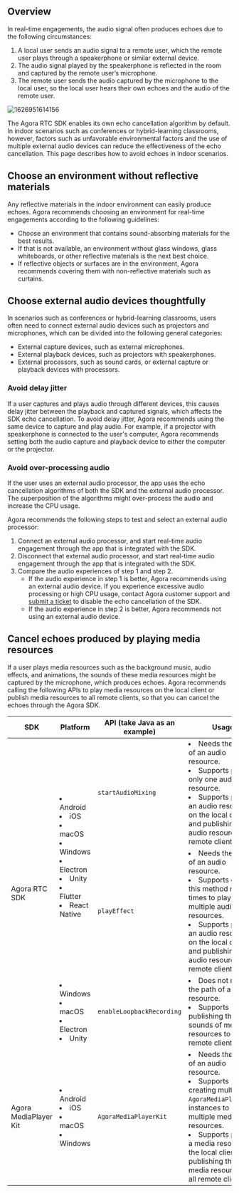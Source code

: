 ## Overview

In real-time engagements, the audio signal often produces echoes due to the following circumstances:

1. A local user sends an audio signal to a remote user, which the remote user plays through a speakerphone or similar external device.
2. The audio signal played by the speakerphone is reflected in the room and captured by the remote user’s microphone.
3. The remote user sends the audio captured by the microphone to the local user, so the local user hears their own echoes and the audio of the remote user.

![1626951614156](https://web-cdn.agora.io/docs-files/1626951614156)

The Agora RTC SDK enables its own echo cancellation algorithm by default. In indoor scenarios such as conferences or hybrid-learning classrooms, however, factors such as unfavorable environmental factors and the use of multiple external audio devices can reduce the effectiveness of the echo cancellation. This page describes how to avoid echoes in indoor scenarios.

## Choose an environment without reflective materials

Any reflective materials in the indoor environment can easily produce echoes. Agora recommends choosing an environment for real-time engagements according to the following guidelines:

- Choose an environment that contains sound-absorbing materials for the best results.
- If that is not available, an environment without glass windows, glass whiteboards, or other reflective materials is the next best choice.
- If reflective objects or surfaces are in the environment, Agora recommends covering them with non-reflective materials such as curtains.

## Choose external audio devices thoughtfully

In scenarios such as conferences or hybrid-learning classrooms, users often need to connect external audio devices such as projectors and microphones, which can be divided into the following general categories:

- External capture devices, such as external microphones.
- External playback devices, such as projectors with speakerphones.
- External processors, such as sound cards, or external capture or playback devices with processors.

### Avoid delay jitter

If a user captures and plays audio through different devices, this causes delay jitter between the playback and captured signals, which affects the SDK echo cancellation. To avoid delay jitter, Agora recommends using the same device to capture and play audio. For example, if a projector with speakerphone is connected to the user's computer, Agora recommends setting both the audio capture and playback device to either the computer or the projector.

### Avoid over-processing audio

If the user uses an external audio processor, the app uses the echo cancellation algorithms of both the SDK and the external audio processor. The superposition of the algorithms might over-process the audio and increase the CPU usage.

Agora recommends the following steps to test and select an external audio processor:

1. Connect an external audio processor, and start real-time audio engagement through the app that is integrated with the SDK.
2. Disconnect that external audio processor, and start real-time audio engagement through the app that is integrated with the SDK.
3. Compare the audio experiences of step 1 and step 2.
   - If the audio experience in step 1 is better, Agora recommends using an external audio device. If you experience excessive audio processing or high CPU usage, contact Agora customer support and [submit a ticket](https://agora-ticket.agora.io/) to disable the echo cancellation of the SDK.
   - If the audio experience in step 2 is better, Agora recommends not using an external audio device.

## Cancel echoes produced by playing media resources

If a user plays media resources such as the background music, audio effects, and animations, the sounds of these media resources might be captured by the microphone, which produces echoes. Agora recommends calling the following APIs to play media resources on the local client or publish media resources to all remote clients, so that you can cancel the echoes through the Agora SDK.

<table>
    <thead>
        <th width="24%">SDK</th>
        <th width="18%">Platform</th>
        <th width="23%">API (take Java as an example)</th>
        <th width="35%">Usage</th>
    </thead>
    <tr>
        <td rowspan="3">Agora RTC SDK</td>
        <td rowspan="2"><li>Android</li><li>iOS</li><li>macOS</li><li>Windows</li><li>Electron</li><li>Unity</li><li>Flutter</li><li>React Native</li></td>
        <td><code>startAudioMixing</code></td>
        <td><li>Needs the path of an audio resource.</li><li>Supports playing only one audio resource.</li><li>Supports playing an audio resource on the local client and publishing the audio resource to all remote clients.</li></td>
    </tr>
    <tr>
        <td><code>playEffect</code></td>
        <td><li>Needs the path of an audio resource.</li><li>Supports calling this method multiple times to play multiple audio resources.</li><li>Supports playing an audio resource on the local client and publishing the audio resource to all remote clients.</li></td>
    </tr>
    <tr>
        <td><li>Windows</li><li>macOS</li><li>Electron</li><li>Unity</li></td>
        <td><code>enableLoopbackRecording</code></td>
        <td><li>Does not need the path of a media resource.</li><li>Supports publishing the sounds of media resources to all remote clients.</li></td>
    </tr>
    <tr>
        <td>Agora MediaPlayer Kit</td>
        <td><li>Android</li><li>iOS</li><li>macOS</li><li>Windows</li></td>
        <td><code>AgoraMediaPlayerKit</code></td>
        <td><li>Needs the path of an audio resource.</li><li>Supports creating multiple <code>AgoraMediaPlayerKit</code> instances to play multiple media resources.</li><li>Supports playing a media resource on the local client and publishing the media resource to all remote clients.</li></td>
    </tr>
</table>